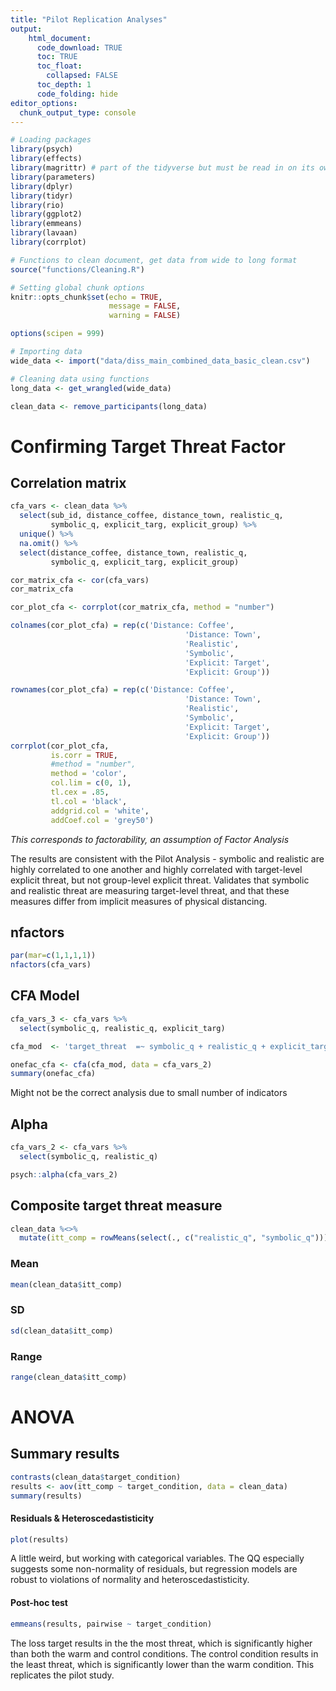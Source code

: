 ```yaml
---
title: "Pilot Replication Analyses"
output: 
    html_document:
      code_download: TRUE
      toc: TRUE
      toc_float:
        collapsed: FALSE
      toc_depth: 1
      code_folding: hide
editor_options: 
  chunk_output_type: console
---
```


```r
# Loading packages
library(psych)
library(effects)
library(magrittr) # part of the tidyverse but must be read in on its own
library(parameters)
library(dplyr)
library(tidyr)
library(rio)
library(ggplot2)
library(emmeans)
library(lavaan)
library(corrplot)

# Functions to clean document, get data from wide to long format
source("functions/Cleaning.R")

# Setting global chunk options
knitr::opts_chunk$set(echo = TRUE,
                      message = FALSE,
                      warning = FALSE)

options(scipen = 999)

# Importing data
wide_data <- import("data/diss_main_combined_data_basic_clean.csv")

# Cleaning data using functions
long_data <- get_wrangled(wide_data)

clean_data <- remove_participants(long_data)
```

# Confirming Target Threat Factor {.tabset .tabset-fade .tabset-pills}

## Correlation matrix

```r
cfa_vars <- clean_data %>% 
  select(sub_id, distance_coffee, distance_town, realistic_q, 
         symbolic_q, explicit_targ, explicit_group) %>% 
  unique() %>% 
  na.omit() %>% 
  select(distance_coffee, distance_town, realistic_q, 
         symbolic_q, explicit_targ, explicit_group)

cor_matrix_cfa <- cor(cfa_vars)
cor_matrix_cfa

cor_plot_cfa <- corrplot(cor_matrix_cfa, method = "number")

colnames(cor_plot_cfa) = rep(c('Distance: Coffee', 
                                       'Distance: Town',
                                       'Realistic',
                                       'Symbolic',
                                       'Explicit: Target',
                                       'Explicit: Group'))

rownames(cor_plot_cfa) = rep(c('Distance: Coffee', 
                                       'Distance: Town',
                                       'Realistic',
                                       'Symbolic',
                                       'Explicit: Target',
                                       'Explicit: Group'))
corrplot(cor_plot_cfa, 
         is.corr = TRUE, 
         #method = "number", 
         method = 'color',
         col.lim = c(0, 1),
         tl.cex = .85,
         tl.col = 'black',
         addgrid.col = 'white',
         addCoef.col = 'grey50')

```

*This corresponds to factorability, an assumption of Factor Analysis*

The results are consistent with the Pilot Analysis - symbolic and realistic are highly correlated to one another and highly correlated with target-level explicit threat, but not group-level explicit threat. Validates that symbolic and realistic threat are measuring target-level threat, and that these measures differ from implicit measures of physical distancing.

## nfactors

```r
par(mar=c(1,1,1,1))
nfactors(cfa_vars)
```

## CFA Model

```r

cfa_vars_3 <- cfa_vars %>% 
  select(symbolic_q, realistic_q, explicit_targ)

cfa_mod  <- 'target_threat  =~ symbolic_q + realistic_q + explicit_targ'

onefac_cfa <- cfa(cfa_mod, data = cfa_vars_2) 
summary(onefac_cfa) 
```

Might not be the correct analysis due to small number of indicators

## Alpha

```r
cfa_vars_2 <- cfa_vars %>% 
  select(symbolic_q, realistic_q)

psych::alpha(cfa_vars_2)
```

## Composite target threat measure

```r
clean_data %<>%   
  mutate(itt_comp = rowMeans(select(., c("realistic_q", "symbolic_q"))))

```

### Mean

```r
mean(clean_data$itt_comp)
```

### SD

```r
sd(clean_data$itt_comp)
```

### Range

```r
range(clean_data$itt_comp)
```

# ANOVA {.tabset .tabset-fade .tabset-pills}

## Summary results

```r
contrasts(clean_data$target_condition)
results <- aov(itt_comp ~ target_condition, data = clean_data)
summary(results)
```

#### Residuals & Heteroscedastisticity

```r
plot(results)
```

A little weird, but working with categorical variables. The QQ especially suggests some non-normality of residuals, but regression models are robust to violations of normality and heteroscedastisticity.

#### Post-hoc test

```r
emmeans(results, pairwise ~ target_condition)
```

The loss target results in the the most threat, which is significantly higher than both the warm and control conditions. The control condition results in the least threat, which is significantly lower than the warm condition. This replicates the pilot study.

